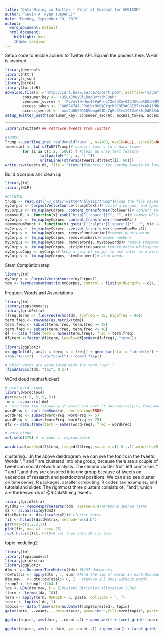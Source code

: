 ```yaml
---
title: "Data Mining in Twitter - Proof of Concept for AFRICOM"
author: "Kevin A. Ryan (JHUAPL)"
date: "Monday, September 28, 2015"
output:
  word_document: default
  html_document:
    highlight: kate
    theme: cerulean
---
```


Setup code to enable access to Twitter API.  Explain the process here.  WHat is involved.

```r
library(devtools)
library(httr)
library(rjson)
library(bit64)
library(twitteR)
download.file(url="http://curl.haxx.se/ca/cacert.pem", destfile="cacert.pem")
        consumer_key <- 'cD5uXJMuyJfLkodDvYYchEUuM'
        consumer_secret <- 'FLVzv3HhHnsSr0qRfnq7ZmCdCWrQS24NUbnREUvHNFhEc89bVg'
        access_token <- '740674741-PPuLbrOHGQCYqrh9C9E9AG8I57st4Akj1NBmB2V5'
        access_secret <- 'oxsCu5UE9Q6QVowgd98Ds7qFeJIesI9Z3zGk5qDdP3S4m'
setup_twitter_oauth(consumer_key, consumer_secret, access_token, access_secret)
```
----
```r
library(twitteR) ## retrieve tweets from Twitter

#TRUMP
Trump <-userTimeline('realdonaldTrump' , n=1500, maxID=NULL, sinceID=NULL, includeRts=TRUE,excludeReplies=TRUE)
tweets.dt <- twListToDF(Trump)# convert tweets to a data frame
        for (i in c(1:2, 1500)) { #clean up wrap text feature
                cat(paste0("[", i, "] "))
                writeLines(strwrap(tweets.dt$text[i], 60))}
write.csv(tweets.dt, file = "trump")#shortcut for saving tweets to local maching
```

Build a corpus and clean up 
```r
library(tm)
library(NLP)

#CLINTON
trump <- read.csv("~/_data/TwitterAnalysis/trump")#load the file saved locally
myCorpus <- Corpus(VectorSource(trump$text))# build a corpus, and specify the source to be character vectors
myCorpus <- tm_map(myCorpus, content_transformer(tolower))# convert to lower case
removeURL <- function(x) gsub("http[^[:space:]]*", "", x)# remove URLs
myCorpus <- tm_map(myCorpus, content_transformer(removeURL))
removeNumPunct <- function(x) gsub("[^[:alpha:][:space:]]*", "", x)# leave only English letters or spaces
myCorpus <- tm_map(myCorpus, content_transformer(removeNumPunct))
myCorpus <- tm_map(myCorpus, removePunctuation)#remove punctuation
myCorpus <- tm_map(myCorpus, removeNumbers)#remove numbers
myCorpus <- tm_map(myCorpus, removeWords, myStopwords)# remove stopwords from corpus
myCorpus <- tm_map(myCorpus, stripWhitespace)# remove extra whitespace
myCorpusCopy <- myCorpus# keep a copy of corpus to use later as a dictionary for stem completion
myCorpus <- tm_map(myCorpus, stemDocument)# stem words
```

Stem Completion step
```r
library(tm)
myCorpus <- Corpus(VectorSource(myCorpus))
tdm <- TermDocumentMatrix(myCorpus, control = list(wordLengths = c(1, Inf)))
```

Frequent Words and Associations
```r
library(tm)
library(topicmodels)
library(gridExtra)
(freq.terms <- findFreqTerms(tdm, lowfreq = 35, highfreq = 90))
term.freq <- rowSums(as.matrix(tdm))
term.freq <- subset(term.freq, term.freq >= 35)
term.freq <- subset(term.freq, term.freq <= 90)
df <- data.frame(term = names(term.freq), freq = term.freq)
df$term <-factor(df$term, levels=df[order(df$freq), "term"])

library(ggplot2)
x<-ggplot(df, aes(x = term, y = freq)) + geom_bar(stat = "identity") +
xlab("Terms") + ylab("Count") + coord_flip()

# which words are associated with the term "tax" ?
(findAssocs(tdm, "tax", 0.2))
```

WOrd cloud mutherfucker!
```r
# plot word cloud
library(wordcloud)
par(mar=c(.5,.5,.5,.5))
 m <- as.matrix(tdm)
# calculate the frequency of words and sort it descendingly by frequency
wordFreq <- sort(rowSums(m), decreasing=TRUE)
wordFreq <- subset(wordFreq, wordFreq >= 5)
wordFreq <- subset(wordFreq, wordFreq <= 75)
df2 <- data.frame(term = names(wordFreq), freq = wordFreq)

# word cloud
set.seed(375) # to make it reproducible

wordcloud(words=df2$term, freq=df2$freq, scale = c(1.5 ,.1),min.freq=5, random.order=T, fixed.asp=F, rot.per= 0, use.r.layout =T)
```

clustering....In the above dendrogram, we can see the topics in the tweets. Words \analysis", \network" and \social" are clustered into one group, because there are a couple of tweets on social network analysis. The second cluster from left comprises \positions", \postdoctoral" and \research", and they are clustered into one group because of tweets on vacancies of research and postdoctoral positions. We can also see cluster on time series, R packages, parallel computing, R codes and examples, and tutorial and slides. The rightmost three clusters consists of \r", \data"and\mining", which are the keywords of @RDataMining tweets.
```r
library(gridExtra)
myTdm2 <- removeSparseTerms(tdm, sparse=0.97)#remove sparse terms
m2 <- as.matrix(myTdm2)
distMatrix <- dist(scale(m2))# cluster terms
fit <- hclust(distMatrix, method="ward.D")
par(mar=c(2,2,2,2))
plot(fit, asp =1, cex=.75)
rect.hclust(fit, k=10)# cut tree into 10 clusters
```

topic modeling2
```r
library(tm)
library(topicmodels)
library(gridExtra)
library(ggplot2)
dtm <- as.DocumentTermMatrix(tdm) #1437 documents
rowTotals <- apply(dtm , 1, sum) #Find the sum of words in each Document
dtm.new   <- dtm[rowTotals> 0, ]   #remove all docs without words
trump2 <- trump[1:1484,] 
lda <- LDA(dtm.new, k = 5)#Latent Dirichlet allocation (LDA)
(term <- terms(lda, 10))
term <- apply(term, MARGIN = 2, paste, collapse = ", ")
topic <- topics(lda, 1)
topics <- data.frame(date=as.Date(trump2$created), topic)
qplot(date, ..count.., data=topics, geom="bar",fill=term[topic], position="stack")

ggplot(topics, aes(date, ..count..)) + geom_bar() + facet_grid(~ topic)

ggplot(topics, aes(x = date, y=..count..)) + geom_bar() + facet_grid(~ topic)
```


